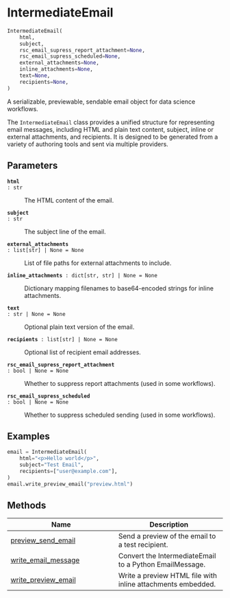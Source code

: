 # IntermediateEmail { #emailer_lib.IntermediateEmail }

```python
IntermediateEmail(
    html,
    subject,
    rsc_email_supress_report_attachment=None,
    rsc_email_supress_scheduled=None,
    external_attachments=None,
    inline_attachments=None,
    text=None,
    recipients=None,
)
```

A serializable, previewable, sendable email object for data science workflows.

The `IntermediateEmail` class provides a unified structure for representing email messages,
including HTML and plain text content, subject, inline or external attachments, and recipients.
It is designed to be generated from a variety of authoring tools and sent via multiple providers.

## Parameters {.doc-section .doc-section-parameters}

<code>[**html**]{.parameter-name} [:]{.parameter-annotation-sep} [str]{.parameter-annotation}</code>

:   The HTML content of the email.

<code>[**subject**]{.parameter-name} [:]{.parameter-annotation-sep} [str]{.parameter-annotation}</code>

:   The subject line of the email.

<code>[**external_attachments**]{.parameter-name} [:]{.parameter-annotation-sep} [list\[str\] \| None]{.parameter-annotation} [ = ]{.parameter-default-sep} [None]{.parameter-default}</code>

:   List of file paths for external attachments to include.

<code>[**inline_attachments**]{.parameter-name} [:]{.parameter-annotation-sep} [dict\[str, str\] \| None]{.parameter-annotation} [ = ]{.parameter-default-sep} [None]{.parameter-default}</code>

:   Dictionary mapping filenames to base64-encoded strings for inline attachments.

<code>[**text**]{.parameter-name} [:]{.parameter-annotation-sep} [str \| None]{.parameter-annotation} [ = ]{.parameter-default-sep} [None]{.parameter-default}</code>

:   Optional plain text version of the email.

<code>[**recipients**]{.parameter-name} [:]{.parameter-annotation-sep} [list\[str\] \| None]{.parameter-annotation} [ = ]{.parameter-default-sep} [None]{.parameter-default}</code>

:   Optional list of recipient email addresses.

<code>[**rsc_email_supress_report_attachment**]{.parameter-name} [:]{.parameter-annotation-sep} [bool \| None]{.parameter-annotation} [ = ]{.parameter-default-sep} [None]{.parameter-default}</code>

:   Whether to suppress report attachments (used in some workflows).

<code>[**rsc_email_supress_scheduled**]{.parameter-name} [:]{.parameter-annotation-sep} [bool \| None]{.parameter-annotation} [ = ]{.parameter-default-sep} [None]{.parameter-default}</code>

:   Whether to suppress scheduled sending (used in some workflows).

## Examples {.doc-section .doc-section-examples}

```python
email = IntermediateEmail(
    html="<p>Hello world</p>",
    subject="Test Email",
    recipients=["user@example.com"],
)
email.write_preview_email("preview.html")
```

## Methods

| Name | Description |
| --- | --- |
| [preview_send_email](emailer_lib.IntermediateEmail.preview_send_email.qmd#emailer_lib.IntermediateEmail.preview_send_email) | Send a preview of the email to a test recipient. |
| [write_email_message](emailer_lib.IntermediateEmail.write_email_message.qmd#emailer_lib.IntermediateEmail.write_email_message) | Convert the IntermediateEmail to a Python EmailMessage. |
| [write_preview_email](emailer_lib.IntermediateEmail.write_preview_email.qmd#emailer_lib.IntermediateEmail.write_preview_email) | Write a preview HTML file with inline attachments embedded. |